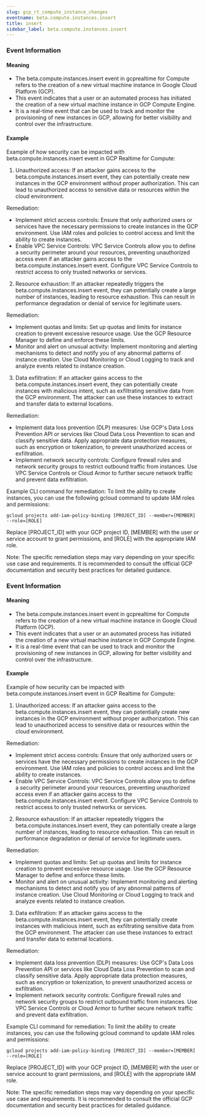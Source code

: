 ```yaml
--- 
slug: gcp_rt_compute_instance_changes
eventname: beta.compute.instances.insert
title: insert
sidebar_label: beta.compute.instances.insert
---
```


### Event Information

#### Meaning

- The beta.compute.instances.insert event in gcprealtime for Compute refers to the creation of a new virtual machine instance in Google Cloud Platform (GCP).
- This event indicates that a user or an automated process has initiated the creation of a new virtual machine instance in GCP Compute Engine.
- It is a real-time event that can be used to track and monitor the provisioning of new instances in GCP, allowing for better visibility and control over the infrastructure.

#### Example

Example of how security can be impacted with beta.compute.instances.insert event in GCP Realtime for Compute:

1. Unauthorized access: If an attacker gains access to the beta.compute.instances.insert event, they can potentially create new instances in the GCP environment without proper authorization. This can lead to unauthorized access to sensitive data or resources within the cloud environment.

Remediation:
- Implement strict access controls: Ensure that only authorized users or services have the necessary permissions to create instances in the GCP environment. Use IAM roles and policies to control access and limit the ability to create instances.
- Enable VPC Service Controls: VPC Service Controls allow you to define a security perimeter around your resources, preventing unauthorized access even if an attacker gains access to the beta.compute.instances.insert event. Configure VPC Service Controls to restrict access to only trusted networks or services.

2. Resource exhaustion: If an attacker repeatedly triggers the beta.compute.instances.insert event, they can potentially create a large number of instances, leading to resource exhaustion. This can result in performance degradation or denial of service for legitimate users.

Remediation:
- Implement quotas and limits: Set up quotas and limits for instance creation to prevent excessive resource usage. Use the GCP Resource Manager to define and enforce these limits.
- Monitor and alert on unusual activity: Implement monitoring and alerting mechanisms to detect and notify you of any abnormal patterns of instance creation. Use Cloud Monitoring or Cloud Logging to track and analyze events related to instance creation.

3. Data exfiltration: If an attacker gains access to the beta.compute.instances.insert event, they can potentially create instances with malicious intent, such as exfiltrating sensitive data from the GCP environment. The attacker can use these instances to extract and transfer data to external locations.

Remediation:
- Implement data loss prevention (DLP) measures: Use GCP's Data Loss Prevention API or services like Cloud Data Loss Prevention to scan and classify sensitive data. Apply appropriate data protection measures, such as encryption or tokenization, to prevent unauthorized access or exfiltration.
- Implement network security controls: Configure firewall rules and network security groups to restrict outbound traffic from instances. Use VPC Service Controls or Cloud Armor to further secure network traffic and prevent data exfiltration.

Example CLI command for remediation:
To limit the ability to create instances, you can use the following gcloud command to update IAM roles and permissions:
```
gcloud projects add-iam-policy-binding [PROJECT_ID] --member=[MEMBER] --role=[ROLE]
```
Replace [PROJECT_ID] with your GCP project ID, [MEMBER] with the user or service account to grant permissions, and [ROLE] with the appropriate IAM role.

Note: The specific remediation steps may vary depending on your specific use case and requirements. It is recommended to consult the official GCP documentation and security best practices for detailed guidance.


                       
































### Event Information

#### Meaning

- The beta.compute.instances.insert event in gcprealtime for Compute refers to the creation of a new virtual machine instance in Google Cloud Platform (GCP).
- This event indicates that a user or an automated process has initiated the creation of a new virtual machine instance in GCP Compute Engine.
- It is a real-time event that can be used to track and monitor the provisioning of new instances in GCP, allowing for better visibility and control over the infrastructure.

#### Example

Example of how security can be impacted with beta.compute.instances.insert event in GCP Realtime for Compute:

1. Unauthorized access: If an attacker gains access to the beta.compute.instances.insert event, they can potentially create new instances in the GCP environment without proper authorization. This can lead to unauthorized access to sensitive data or resources within the cloud environment.

Remediation:
- Implement strict access controls: Ensure that only authorized users or services have the necessary permissions to create instances in the GCP environment. Use IAM roles and policies to control access and limit the ability to create instances.
- Enable VPC Service Controls: VPC Service Controls allow you to define a security perimeter around your resources, preventing unauthorized access even if an attacker gains access to the beta.compute.instances.insert event. Configure VPC Service Controls to restrict access to only trusted networks or services.

2. Resource exhaustion: If an attacker repeatedly triggers the beta.compute.instances.insert event, they can potentially create a large number of instances, leading to resource exhaustion. This can result in performance degradation or denial of service for legitimate users.

Remediation:
- Implement quotas and limits: Set up quotas and limits for instance creation to prevent excessive resource usage. Use the GCP Resource Manager to define and enforce these limits.
- Monitor and alert on unusual activity: Implement monitoring and alerting mechanisms to detect and notify you of any abnormal patterns of instance creation. Use Cloud Monitoring or Cloud Logging to track and analyze events related to instance creation.

3. Data exfiltration: If an attacker gains access to the beta.compute.instances.insert event, they can potentially create instances with malicious intent, such as exfiltrating sensitive data from the GCP environment. The attacker can use these instances to extract and transfer data to external locations.

Remediation:
- Implement data loss prevention (DLP) measures: Use GCP's Data Loss Prevention API or services like Cloud Data Loss Prevention to scan and classify sensitive data. Apply appropriate data protection measures, such as encryption or tokenization, to prevent unauthorized access or exfiltration.
- Implement network security controls: Configure firewall rules and network security groups to restrict outbound traffic from instances. Use VPC Service Controls or Cloud Armor to further secure network traffic and prevent data exfiltration.

Example CLI command for remediation:
To limit the ability to create instances, you can use the following gcloud command to update IAM roles and permissions:
```
gcloud projects add-iam-policy-binding [PROJECT_ID] --member=[MEMBER] --role=[ROLE]
```
Replace [PROJECT_ID] with your GCP project ID, [MEMBER] with the user or service account to grant permissions, and [ROLE] with the appropriate IAM role.

Note: The specific remediation steps may vary depending on your specific use case and requirements. It is recommended to consult the official GCP documentation and security best practices for detailed guidance.

 